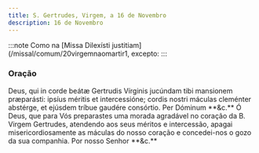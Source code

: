 ```yaml
---
title: S. Gertrudes, Virgem, a 16 de Novembro
description: 16 de Novembro
---
```


:::note
Como na [Missa Dilexísti justitiam](/missal/comum/20virgemnaomartir1, excepto:
:::

### Oração

<div class="side-by-side not-content">
  <span class="text-justify">
    Deus, qui in corde beátæ Gertrudis Vírginis jucúndam tibi mansionem
    præparásti: ipsíus méritis et intercessióne; cordis nostri máculas cleménter
    abstérge, et ejúsdem tríbue gaudére consórtio. Per Dóminum **&c.**
  </span>
  <span class="text-justify">
    Ó Deus, que para Vós preparastes uma morada agradável no coração da B.
    Virgem Gertrudes, atendendo aos seus méritos e intercessão, apagai
    misericordiosamente as máculas do nosso coração e concedei-nos o gozo da sua
    companhia. Por nosso Senhor **&c.**
  </span>
</div>
